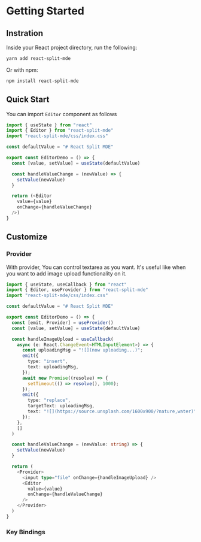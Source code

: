 # Getting Started

## Instration

Inside your React project directory, run the following:

```sh
yarn add react-split-mde
```

Or with npm:

```sh
npm install react-split-mde
```

## Quick Start

You can import `Editor` component as follows

```js
import { useState } from "react"
import { Editor } from "react-split-mde"
import "react-split-mde/css/index.css"

const defaultValue = "# React Split MDE"

export const EditorDemo = () => {
  const [value, setValue] = useState(defaultValue)

  const handleValueChange = (newValue) => {
    setValue(newValue)
  }

  return (<Editor
    value={value} 
    onChange={handleValueChange} 
  />)
}
```

## Customize

### Provider

With provider, You can control textarea as you want.
It's useful like when you want to add image upload functionality on it.


```ts
import { useState, useCallback } from "react"
import { Editor, useProvider } from "react-split-mde"
import "react-split-mde/css/index.css"

const defaultValue = "# React Split MDE"

export const EditorDemo = () => {
  const [emit, Provider] = useProvider()
  const [value, setValue] = useState(defaultValue)

  const handleImageUpload = useCallback(
    async (e: React.ChangeEvent<HTMLInputElement>) => {
      const uploadingMsg = "![](now uploading...)";
      emit({
        type: "insert",
        text: uploadingMsg,
      });
      await new Promise((resolve) => {
        setTimeout(() => resolve(), 1000);
      });
      emit({
        type: "replace",
        targetText: uploadingMsg,
        text: "![](https://source.unsplash.com/1600x900/?nature,water)",
      });
    },
    []
  )

  const handleValueChange = (newValue: string) => {
    setValue(newValue)
  }

  return (
    <Provider>
      <input type="file" onChange={handleImageUpload} />
      <Editor
        value={value} 
        onChange={handleValueChange} 
      />
    </Provider>
  )
}
```

### Key Bindings